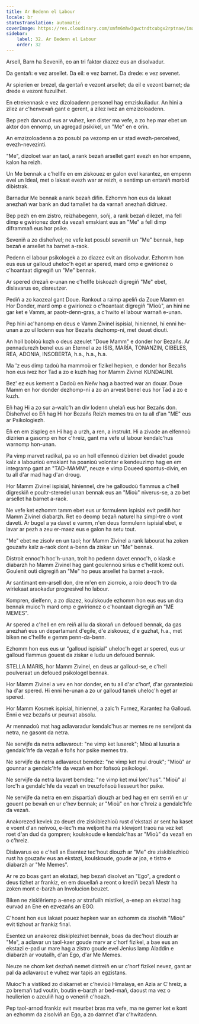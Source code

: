 ```yaml
---
title: Ar Bedenn el Labour
locale: br
statusTranslation: automatic
coverImage: https://res.cloudinary.com/xmfm6mhw3gwctndtcubgx2rptnae/image/upload/v1740468922/small_cover_tratado_de_psicologia_revolucionaria_a4c0dca4e0.webp
sidebar:
    label: 32. Ar Bedenn el Labour
    order: 32
---
```

Arsell, Barn ha Seveniñ, eo an tri faktor diazez eus an disolvadur.

Da gentañ: e vez arsellet. Da eil: e vez barnet. Da drede: e vez sevenet.

Ar spierien er brezel, da gentañ e vezont arsellet; da eil e vezont barnet; da drede e vezont fuzuilhet.

En etrekennask e vez dizoloadenn personel hag emziskuliadur. An hini a zilez ar c'henvevañ gant e gerent, a zilez ivez an emzizoloadenn.

Bep pezh darvoud eus ar vuhez, ken dister ma vefe, a zo hep mar ebet un aktor don ennomp, un agregad psikikel, un "Me" en e orin.

An emzizoloadenn a zo posubl pa vezomp en ur stad evezh-perceived, evezh-nevezinti.

"Me", dizoloet war an taol, a rank bezañ arsellet gant evezh en hor empenn, kalon ha reizh.

Un Me bennak a c'hellfe en em ziskouez er galon evel karantez, en empenn evel un Ideal, met o lakaat evezh war ar reizh, e sentimp un entaniñ morbid dibistrak.

Barnadur Me bennak a rank bezañ difin. Ezhomm hon eus da lakaat anezhañ war bank an dud tamallet ha da varnañ anezhañ didruez.

Bep pezh en em zistro, reizhabegenn, soñj, a rank bezañ dilezet, ma fell dimp e gwirionez dont da vezañ emskiant eus an "Me" a fell dimp diframmañ eus hor psike.

Seveniñ a zo disheñvel; ne vefe ket posubl seveniñ un "Me" bennak, hep bezañ e arsellet ha barnet a-raok.

Pedenn el labour psikologek a zo diazez evit an disolvadur. Ezhomm hon eus eus ur galloud uheloc'h eget ar spered, mard omp e gwirionez o c'hoantaat digregiñ un "Me" bennak.

Ar spered drezañ e-unan ne c'hellfe biskoazh digregiñ "Me" ebet, dislavarus eo, disreutzer.

Pediñ a zo kaozeal gant Doue. Rankout a raimp apeliñ da Zoue Mamm en Hor Donder, mard omp e gwirionez o c'hoantaat digregiñ "Mioù", an hini ne gar ket e Vamm, ar paotr-denn-gras, a c'hwito el labour warnañ e-unan.

Pep hini ac'hanomp en deus e Vamm Zivinel ispisial, hiniennel, hi enni he-unan a zo ul lodenn eus hor Bezañs dezhomp-ni, met deuet diouti.

An holl bobloù kozh o deus azeulet "Doue Mamm" e donder hor Bezañs. Ar pennadurezh benel eus an Eternel a zo ISIS, MARÍA, TONANZIN, CIBELES, REA, ADONIA, INSOBERTA, h.a., h.a., h.a.

Ma 'z eus dimp tadoù ha mammoù er fizikel hepken, e donder hor Bezañs hon eus ivez hor Tad a zo e kuzh hag hor Mamm Zivinel KUNDALINI.

Bez' ez eus kement a Dadoù en Neñv hag a baotred war an douar. Doue Mamm en hor donder dezhomp-ni a zo an arvest benel eus hor Tad a zo e kuzh.

Eñ hag Hi a zo sur a-walc'h an div lodenn uhelañ eus hor Bezañs don. Disheñvel eo Eñ hag Hi hor Bezañs Reizh memes tra en tu all d'an "ME" eus ar Psikologiezh.

Eñ en em zispleg en Hi hag a urzh, a ren, a instrukt. Hi a zivade an elfennoù dizirien a gasomp en hor c'hreiz, gant ma vefe ul labour kendalc'hus warnomp hon-unan.

Pa vimp marvet radikal, pa vo an holl elfennoù dizirien bet divadet goude kalz a labourioù emskiant ha poanioù volontar e kendeuzimp hag en em integramp gant an "TAD-MAMM", neuze e vimp Doueed spontus-divin, en tu all d'ar mad hag d'an droug.

Hor Mamm Zivinel ispisial, hiniennel, dre he galloudoù flammus a c'hell digreskiñ e poultr-steredel unan bennak eus an "Mioù" niverus-se, a zo bet arsellet ha barnet a-raok.

Ne vefe ket ezhomm tamm ebet eus ur formulenn ispisial evit pediñ hor Mamm Zivinel diabarzh. Ret eo deomp bezañ naturel ha simpl-tre o vont daveti. Ar bugel a ya davet e vamm, n'en deus formulenn ispisial ebet, e lavar ar pezh a zeu er-maez eus e galon ha setu tout.

"Me" ebet ne zisolv en un taol; hor Mamm Zivinel a rank labourat ha zoken gouzañv kalz a-raok dont a-benn da ziskar un "Me" bennak.

Distroit ennoc'h hoc'h-unan, troit ho pedenn davet ennoc'h, o klask e diabarzh ho Mamm Zivinel hag gant goulennoù sirius e c'hellit komz outi. Goulenit outi digregiñ an "Me" ho peus arsellet ha barnet a-raok.

Ar santimant em-arsell don, dre m'en em ziorroio, a roio deoc'h tro da wiriekaat araokadur progresivel ho labour.

Kompren, dielfenn, a zo diazez, koulskoude ezhomm hon eus eus un dra bennak muioc'h mard omp e gwirionez o c'hoantaat digregiñ an "ME MEMES".

Ar spered a c'hell en em reiñ al lu da skorañ un defoued bennak, da gas anezhañ eus un departamant d'egile, d'e ziskouez, d'e guzhat, h.a., met biken ne c'hellfe e gemm penn-da-benn.

Ezhomm hon eus eus ur "galloud ispisial" uheloc'h eget ar spered, eus ur galloud flammus gouest da ziskar e ludu un defoued bennak.

STELLA MARIS, hor Mamm Zivinel, en deus ar galloud-se, e c'hell poulveraat un defoued psikologel bennak.

Hor Mamm Zivinel a vev en hor donder, en tu all d'ar c'horf, d'ar garantezioù ha d'ar spered. Hi enni he-unan a zo ur galloud tanek uheloc'h eget ar spered.

Hor Mamm Kosmek ispisial, hiniennel, a zalc'h Furnez, Karantez ha Galloud. Enni e vez bezañs ur peurvat absolu.

Ar mennadoù mat hag adlavaradur kendalc'hus ar memes re ne servijont da netra, ne gasont da netra.

Ne servijfe da netra adlavarout: "ne vimp ket luserek"; Mioù al lusuria a gendalc'hfe da vezañ e foñs hor psike memes tra.

Ne servijfe da netra adlavarout bemdez: "ne vimp ket mui drouk"; "Mioù" ar gounnar a gendalc'hfe da vezañ en hor foñsoù psikologel.

Ne servijfe da netra lavaret bemdez: "ne vimp ket mui lorc'hus". "Mioù" al lorc'h a gendalc'hfe da vezañ en treuzfoñsoù liesseurt hor psike.

Ne servijfe da netra en em zispartiañ diouzh ar bed hag en em serriñ en ur gouent pe bevañ en ur c'hev bennak; ar "Mioù" en hor c'hreiz a gendalc'hfe da vezañ.

Anakorezed keviek zo deuet dre ziskiblezhioù rust d'ekstazi ar sent ha kaset e voent d'an neñvoù, e-lec'h ma weljont ha ma klewjont traoù na vez ket roet d'an dud da gompren; koulskoude e kendalc'has ar "Mioù" da vezañ en o c'hreiz.

Dislavarus eo e c'hell an Esentez tec'hout diouzh ar "Me" dre ziskiblezhioù rust ha gouzañv eus an ekstazi, koulskoude, goude ar joa, e tistro e diabarzh ar "Me Memes".

Ar re zo boas gant an ekstazi, hep bezañ disolvet an "Ego", a gredont o deus tizhet ar frankiz, en em douellañ a reont o krediñ bezañ Mestr ha zoken mont e-barzh an Involucion beuzet.

Biken ne zisklêriemp a-enep ar strafuilh mistikel, a-enep an ekstazi hag eurvad an Ene en ezvezañs an EGO.

C'hoant hon eus lakaat pouez hepken war an ezhomm da zisolviñ "Mioù" evit tizhout ar frankiz final.

Esentez un anakorez diskiplezhiet bennak, boas da dec'hout diouzh ar "Me", a adlavar un taol-kaer goude marv ar c'horf fizikel, a bae eus an ekstazi e-pad ur mare hag a zistro goude evel Jenius lamp Aladdin e diabarzh ar voutailh, d'an Ego, d'ar Me Memes.

Neuze ne chom ket dezhañ nemet distreiñ en ur c'horf fizikel nevez, gant ar pal da adlavarout e vuhez war tapis an egzistans.

Muioc'h a vistiked zo diskarnet er c'hevioù Himalaya, en Azia ar C'hreiz, a zo bremañ tud voutin, boutin e-barzh ar bed-mañ, daoust ma vez o heulierien o azeuliñ hag o veneriñ c'hoazh.

Pep taol-arnod frankiz evit meurbet bras ma vefe, ma ne gemer ket e kont an ezhomm da zisolviñ an Ego, a zo damnet d'ar c'hwitadenn.

